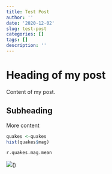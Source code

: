 ```yaml
---
title: Test Post
author: ''
date: '2020-12-02'
slug: test-post
categories: []
tags: []
description: ''
---
```

# Heading of my post 

Content of my post. 

## Subheading 

More content 

```R
quakes <-quakes
hist(quakes$mag)

```



```python
r.quakes.mag.mean

```
![](/post/2020-12-02-test-post_files/signature .png)()